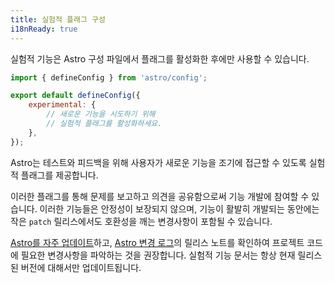 ```yaml
---
title: 실험적 플래그 구성
i18nReady: true
---
```


실험적 기능은 Astro 구성 파일에서 플래그를 활성화한 후에만 사용할 수 있습니다.

```js title="astro.config.mjs"
import { defineConfig } from 'astro/config';

export default defineConfig({
    experimental: {
        // 새로운 기능을 시도하기 위해
        // 실험적 플래그를 활성화하세요.
    },
});
```

Astro는 테스트와 피드백을 위해 사용자가 새로운 기능을 조기에 접근할 수 있도록 실험적 플래그를 제공합니다.

이러한 플래그를 통해 문제를 보고하고 의견을 공유함으로써 기능 개발에 참여할 수 있습니다. 이러한 기능들은 안정성이 보장되지 않으며, 기능이 활발히 개발되는 동안에는 작은 `patch` 릴리스에서도 호환성을 깨는 변경사항이 포함될 수 있습니다.

[Astro를 자주 업데이트](/ko/upgrade-astro/#최신-버전으로-업그레이드)하고, [Astro 변경 로그](https://github.com/withastro/astro/blob/main/packages/astro/CHANGELOG.md)의 릴리스 노트를 확인하여 프로젝트 코드에 필요한 변경사항을 파악하는 것을 권장합니다. 실험적 기능 문서는 항상 현재 릴리스된 버전에 대해서만 업데이트됩니다.
